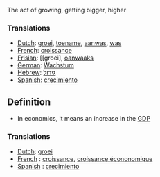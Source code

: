 The act of growing, getting bigger, higher

===Translations===
*[[Dutch]]: [[groei]], [[toename]], [[aanwas]], [[was]]
*[[French]]: [[croissance]]
*[[Frisian]]: [[groei], [[oanwaaks]]
*[[German]]: [[Wachstum]]
*[[Hebrew]]: [[גידול]]
*[[Spanish]]: [[crecimiento]]

==Definition==
* In economics, it means an increase in the [[GDP]]
===Translations===
*[[Dutch]]: [[groei]]
*[[French]] : [[croissance]], [[croissance écononomique]]
*[[Spanish]] : [[crecimiento]]